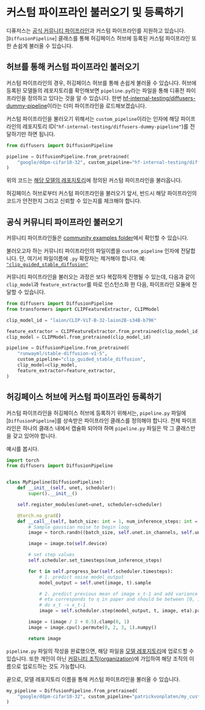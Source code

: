 <!--Copyright 2022 The HuggingFace Team. All rights reserved.

Licensed under the Apache License, Version 2.0 (the "License"); you may not use this file except in compliance with
the License. You may obtain a copy of the License at

http://www.apache.org/licenses/LICENSE-2.0

Unless required by applicable law or agreed to in writing, software distributed under the License is distributed on
an "AS IS" BASIS, WITHOUT WARRANTIES OR CONDITIONS OF ANY KIND, either express or implied. See the License for the
specific language governing permissions and limitations under the License.
-->

# 커스텀 파이프라인 불러오기 및 등록하기

디퓨저스는 [공식 커뮤니티 파이프라인](https://github.com/huggingface/diffusers/tree/main/examples/community)과 커스텀 파이프라인를 지원하고 있습니다. [`DiffusionPipeline`] 클래스를 통해 허깅페이스 허브에 등록된 커스텀 파이프라인 또한 손쉽게 불러올 수 있습니다.



## 허브를 통해 커스텀 파이프라인 불러오기

커스텀 파이프라인의 경우, 허깅페이스 허브를 통해 손쉽게 불러올 수 있습니다. 허브에 등록된 모델들의 레포지토리를 확인해보면 `pipeline.py`라는 파일을 통해 디퓨전 파이프라인을 정의하고 있다는 것을 알 수 있습니다. 한번  [hf-internal-testing/diffusers-dummy-pipeline](https://huggingface.co/hf-internal-testing/diffusers-dummy-pipeline)이라는 더미 파이프라인을 로드해보겠습니다.

커스텀 파이프라인을 불러오기 위해서는 `custom_pipeline`이라는 인자에 해당 파이프라인의 레포지토리 ID(`"hf-internal-testing/diffusers-dummy-pipeline"`)를 전달하기만 하면 됩니다. 

```python
from diffusers import DiffusionPipeline

pipeline = DiffusionPipeline.from_pretrained(
    "google/ddpm-cifar10-32", custom_pipeline="hf-internal-testing/diffusers-dummy-pipeline"
)
```

위의 코드는 [해당 모델의 레포지토리](https://huggingface.co/hf-internal-testing/diffusers-dummy-pipeline/blob/main/pipeline.py)에 정의된 커스텀 파이프라인을 불러옵니다.



<Tip warning={true} >

허깅페이스 허브로부터 커스텀 파이프라인을 불러오기 앞서, 반드시 해당 파이프라인의 코드가 안전한지 그리고 신뢰할 수 있는지를 체크해야 합니다. 

</Tip>



## 공식 커뮤니티 파이프라인 불러오기

커뮤니티 파이프라인들은 [community examples folder](https://github.com/huggingface/diffusers/tree/main/examples/community)에서 확인할 수 있습니다.  

불러오고자 하는 커뮤니티 파이프라인의 파일이름을  `custom_pipeline` 인자에 전달합니다. 단, 여기서 파일이름에 `.py` 확장자는 제거해야 합니다. 예: [`"clip_guided_stable_diffusion"`](https://github.com/huggingface/diffusers/blob/main/examples/community/clip_guided_stable_diffusion.py)



커뮤니티 파이프라인을 불러오는 과정은 보다 복잡하게 진행될 수 있는데, 다음과 같이 `clip_model`과 `feature_extractor`를 따로 인스턴스화 한 다음, 파이프라인 모듈에 전달할 수 있습니다.

```python
from diffusers import DiffusionPipeline
from transformers import CLIPFeatureExtractor, CLIPModel

clip_model_id = "laion/CLIP-ViT-B-32-laion2B-s34B-b79K"

feature_extractor = CLIPFeatureExtractor.from_pretrained(clip_model_id)
clip_model = CLIPModel.from_pretrained(clip_model_id)

pipeline = DiffusionPipeline.from_pretrained(
    "runwayml/stable-diffusion-v1-5",
    custom_pipeline="clip_guided_stable_diffusion",
    clip_model=clip_model,
    feature_extractor=feature_extractor,
)
```





## 허깅페이스 허브에 커스텀 파이프라인 등록하기

커스텀 파이프라인을 허깅페이스 허브에 등록하기 위해서는, `pipeline.py` 파일에 [`DiffusionPipeline`]를 상속받은 파이프라인 클래스를 정의해야 합니다. 전체 파이프라인은 하나의 클래스 내에서 캡슐화 되어야 하며 `pipeline.py` 파일은 딱 그 클래스만을 갖고 있어야 합니다.



예시를 봅시다.


```python
import torch
from diffusers import DiffusionPipeline


class MyPipeline(DiffusionPipeline):
    def __init__(self, unet, scheduler):
        super().__init__()

    self.register_modules(unet=unet, scheduler=scheduler)

    @torch.no_grad()
    def __call__(self, batch_size: int = 1, num_inference_steps: int = 50):
        # Sample gaussian noise to begin loop
        image = torch.randn((batch_size, self.unet.in_channels, self.unet.sample_size, self.unet.sample_size))

        image = image.to(self.device)

        # set step values
        self.scheduler.set_timesteps(num_inference_steps)

        for t in self.progress_bar(self.scheduler.timesteps):
            # 1. predict noise model_output
            model_output = self.unet(image, t).sample

            # 2. predict previous mean of image x_t-1 and add variance depending on eta
            # eta corresponds to η in paper and should be between [0, 1]
            # do x_t -> x_t-1
            image = self.scheduler.step(model_output, t, image, eta).prev_sample

        image = (image / 2 + 0.5).clamp(0, 1)
        image = image.cpu().permute(0, 2, 3, 1).numpy()

        return image
```



`pipeline.py` 파일의 작성을 완료했으면, 해당 파일을 [모델 레포지토리](https://huggingface.co/docs/hub/models-uploading)에 업로드할 수 있습니다. 또한 개인이 아닌 [커뮤니티 조직(organization)](https://huggingface.co/organizations/sd-diffusers-pipelines-library/share/BUPyDUuHcciGTOKaExlqtfFcyCZsVFdrjr)에 가입하여 해당 조직의 이름으로 업로드하는 것도 가능합니다.



끝으로, 모델 레포지토리 이름을 통해 커스텀 파이프라인을 불러올 수 있습니다.

```python
my_pipeline = DiffusionPipeline.from_pretrained(
    "google/ddpm-cifar10-32", custom_pipeline="patrickvonplaten/my_custom_pipeline"
)
```
